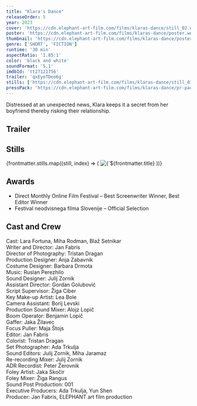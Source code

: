 ```yaml
---
title: "Klara's Dance"
releaseOrder: 5
year: 2023
cover: 'https://cdn.elephant-art-film.com/films/klaras-dance/still_02.webp'
poster: 'https://cdn.elephant-art-film.com/films/klaras-dance/poster.webp'
thumbnail: 'https://cdn.elephant-art-film.com/films/klaras-dance/poster_thumb.webp'
genre: ['SHORT', 'FICTION']
runtime: '30 min'
aspectRatio: '1.85:1'
color: 'black and white'
soundFormat: '5.1'
imdbId: 'tt27121756'
trailer: 'qxEyeTDeo6g'
stills: ['https://cdn.elephant-art-film.com/films/klaras-dance/still_01.webp', 'https://cdn.elephant-art-film.com/films/klaras-dance/still_02.webp', 'https://cdn.elephant-art-film.com/films/klaras-dance/still_03.webp', 'https://cdn.elephant-art-film.com/films/klaras-dance/still_05.webp', 'https://cdn.elephant-art-film.com/films/klaras-dance/still_07.webp', 'https://cdn.elephant-art-film.com/films/klaras-dance/still_08.webp', 'https://cdn.elephant-art-film.com/films/klaras-dance/still_12.webp', 'https://cdn.elephant-art-film.com/films/klaras-dance/still_14.webp', 'https://cdn.elephant-art-film.com/films/klaras-dance/still_15.webp', 'https://cdn.elephant-art-film.com/films/klaras-dance/still_16.webp', 'https://cdn.elephant-art-film.com/films/klaras-dance/still_17.webp', 'https://cdn.elephant-art-film.com/films/klaras-dance/still_19.webp', 'https://cdn.elephant-art-film.com/films/klaras-dance/still_20.webp']
pressPack: 'https://cdn.elephant-art-film.com/films/klaras-dance/pr-package.zip'
---
```



Distressed at an unexpected news, Klara keeps it a secret from her boyfriend thereby risking their relationship.

## Trailer

<YouTube id={frontmatter.trailer} class="md:mx-24 xl:mx-12 my-6" />

## Stills

<div class="grid grid-cols-1 sm:grid-cols-2 lg:grid-cols-3 gap-2">
    {frontmatter.stills.map((still, index) => (
        <img src={still} alt={`${frontmatter.title} - Still ${index}`} class="!my-0" />
    ))}
</div>

## Awards

- Direct Monthly Online Film Festival – Best Screenwriter Winner, Best Editor Winner
- Festival neodvisnega filma Slovenije – Official Selection

## Cast and Crew

<span class="font-light">Cast:</span> <span class="font-medium">Lara Fortuna, Miha Rodman, Blaž Setnikar</span>   
<span class="font-light">Writer and Director:</span> <span class="font-medium">Jan Fabris</span>   
<span class="font-light">Director of Photography:</span> <span class="font-medium">Tristan Dragan</span>   
<span class="font-light">Production Designer:</span> <span class="font-medium">Anja Zabavnik</span>   
<span class="font-light">Costume Designer:</span> <span class="font-medium">Barbara Drmota</span>   
<span class="font-light">Music:</span> <span class="font-medium">Ruslan Perezhilo</span>   
<span class="font-light">Sound Designer:</span> <span class="font-medium">Julij Zornik</span>   
<span class="font-light">Assistant Director:</span> <span class="font-medium">Gordan Golubović</span>   
<span class="font-light">Script Supervisor:</span> <span class="font-medium">Žiga Ciber</span>   
<span class="font-light">Key Make-up Artist:</span> <span class="font-medium">Lea Bole</span>   
<span class="font-light">Camera Assistant:</span> <span class="font-medium">Borij Levski</span>   
<span class="font-light">Production Sound Mixer:</span> <span class="font-medium">Alojz Lopič</span>   
<span class="font-light">Boom Operator:</span> <span class="font-medium">Benjamin Lopič</span>   
<span class="font-light">Gaffer:</span> <span class="font-medium">Jaka Žilavec</span>   
<span class="font-light">Focus Puller:</span> <span class="font-medium">Maja Štojs</span>   
<span class="font-light">Editor:</span> <span class="font-medium">Jan Fabris</span>   
<span class="font-light">Colorist:</span> <span class="font-medium">Tristan Dragan</span>   
<span class="font-light">Set Photographer:</span> <span class="font-medium">Ada Trkulja</span>   
<span class="font-light">Sound Editors:</span> <span class="font-medium">Julij Zornik, Miha Jaramaz</span>   
<span class="font-light">Re-recording Mixer:</span> <span class="font-medium">Julij Zornik</span>   
<span class="font-light">ADR Recordist:</span> <span class="font-medium">Peter Žerovnik</span>   
<span class="font-light">Foley Artist:</span> <span class="font-medium">Jaka Skočir</span>   
<span class="font-light">Foley Mixer:</span> <span class="font-medium">Žiga Rangus</span>   
<span class="font-light">Sound Post Production:</span> <span class="font-medium">001</span>   
<span class="font-light">Executive Producers:</span> <span class="font-medium">Ada Trkulja, Yun Shen</span>   
<span class="font-light">Producer:</span> <span class="font-medium">Jan Fabris, ELEPHANT art film production</span>   

